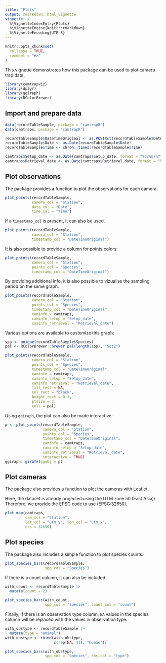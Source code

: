 ```yaml
---
title: "Plots"
output: rmarkdown::html_vignette
vignette: >
  %\VignetteIndexEntry{Plots}
  %\VignetteEngine{knitr::rmarkdown}
  %\VignetteEncoding{UTF-8}
---
```


```r
knitr::opts_chunk$set(
  collapse = TRUE,
  comment = "#>"
)
```

This vignette demonstrates how this package can be used to plot camera trap data.

```r
library(camtrapviz)
library(dplyr)
library(ggiraph)
library(RColorBrewer)
```

## Import and prepare data

```r
data(recordTableSample, package = "camtrapR")
data(camtraps, package = "camtrapR")
```

```r
recordTableSample$DateTimeOriginal <- as.POSIXct(recordTableSample$DateTimeOriginal)
recordTableSample$Date <- as.Date(recordTableSample$Date)
recordTableSample$Time <- chron::times(recordTableSample$Time)

camtraps$Setup_date <- as.Date(camtraps$Setup_date, format = "%d/%m/%Y")
camtraps$Retrieval_date <- as.Date(camtraps$Retrieval_date, format = "%d/%m/%Y")
```

## Plot observations

The package provides a function to plot the observations for each camera.

```r
plot_points(recordTableSample,
            camera_col = "Station",
            date_col = "Date", 
            time_col = "Time")
```

If a `timestamp_col` is present, it can also be used.

```r
plot_points(recordTableSample,
            camera_col = "Station",
            timestamp_col = "DateTimeOriginal")
```

It is also possible to provide a column for points colors:

```r
plot_points(recordTableSample,
            camera_col = "Station",
            points_col = "Species",
            timestamp_col = "DateTimeOriginal")
```

By providing additional info, it is also possible to vizualise the sampling period on the same graph.

```r
plot_points(recordTableSample, 
            camera_col = "Station", 
            points_col = "Species",
            timestamp_col = "DateTimeOriginal",
            caminfo = camtraps,
            caminfo_setup = "Setup_date",
            caminfo_retrieval = "Retrieval_date")
```

Various options are available to customize this graph:

```r
spp <- unique(recordTableSample$Species)
pal <- RColorBrewer::brewer.pal(length(spp), "Set2")

plot_points(recordTableSample, 
            camera_col = "Station", 
            points_col = "Species",
            timestamp_col = "DateTimeOriginal",
            caminfo = camtraps,
            caminfo_setup = "Setup_date",
            caminfo_retrieval = "Retrieval_date",
            fill_rect = NA,
            col_rect = "black", 
            height_rect = 0.3,
            ptsize = 3,
            cols = pal)
```

Using `ggiraph`, the plot can also be made interactive:

```r
p <- plot_points(recordTableSample, 
                 camera_col = "Station", 
                 points_col = "Species",
                 timestamp_col = "DateTimeOriginal",
                 caminfo = camtraps,
                 caminfo_setup = "Setup_date",
                 caminfo_retrieval = "Retrieval_date",
                 interactive = TRUE)
ggiraph::girafe(ggobj = p)
```

## Plot cameras

The package also provides a function to plot the cameras with Leaflet.

Here, the dataset is already projected using the UTM zone 50 (East Asia)/ Therefore, we provide the EPSG code to use (EPSG:32650).

```r
plot_map(camtraps, 
         cam_col = "Station",
         lat_col = "utm_y", lon_col = "utm_x", 
         crs = 32650)
```

## Plot species

The package also includes a simple function to plot species counts.

```r
plot_species_bars(recordTableSample, 
                  spp_col = "Species")
```

If there is a count column, it can also be included.

```r
with_count <- recordTableSample |> 
  mutate(count = 2)

plot_species_bars(with_count, 
                  spp_col = "Species", count_col = "count")
```

Finally, if there is an observation type column, `NA` values in the species column will be replaced with the values in observation type.

```r
with_obstype <- recordTableSample |> 
  mutate(type = "animal")
with_obstype <- rbind(with_obstype,
                      c(rep(NA, 11), "human"))

plot_species_bars(with_obstype, 
                  spp_col = "Species", obs_col = "type")
```
